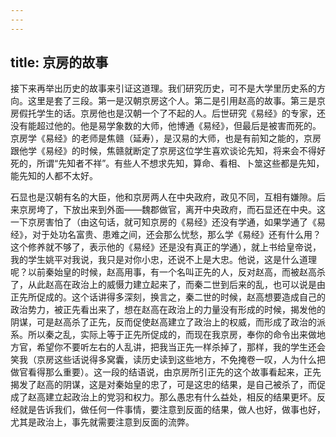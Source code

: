 ```yaml
---
---
---
```

title: 京房的故事
---




接下来再举出历史的故事来引证这道理。我们研究历史，可不是大学里历史系的方向。这里是套了三段。第一是汉朝京房这个人。第二是引用赵高的故事。第三是京房假托学生的话。京房他也是汉朝一个了不起的人。后世研究《易经》的专家，还没有能超过他的。他是易学象数的大师，他博通《易经》，但最后是被害而死的。京房学《易经》的老师是焦赣（延寿），是汉易的大师，也是有前知之能的，京房跟他学《易经》的时候，焦赣就断定了京房这位学生喜欢谈论先知，将来会不得好死的，所谓“先知者不祥”。有些人不想求先知，算命、看相、卜筮这些都是先知，能先知的人都不太好。

石显也是汉朝有名的大臣，他和京房两人在中央政府，政见不同，互相有嫌隙。后来京房垮了，下放出来到外面——魏郡做官，离开中央政府，而石显还在中央。这一下京房害怕了（由这句话，就可知京房的《易经》还没有学通，如果学通了《易经》，对于处功名富贵、患难之间，还会那么忧愁，那么学《易经》还有什么用？这个修养就不够了，表示他的《易经》还是没有真正的学通），就上书给皇帝说，我的学生姚平对我说，我只是对你小忠，还说不上是大忠。他说，这是什么道理呢？以前秦始皇的时候，赵高用事，有一个名叫正先的人，反对赵高，而被赵高杀了，从此赵高在政治上的威慑力建立起来了，而秦二世到后来的乱，也可以说是由正先所促成的。这个话讲得多深刻，换言之，秦二世的时候，赵高想要造成自己的政治势力，被正先看出来了，想在赵高在政治上的力量没有形成的时候，揭发他的阴谋，可是赵高杀了正先，反而促使赵高建立了政治上的权威，而形成了政治的派系。所以秦之乱，实际上等于正先所促成的，而现在我京房，奉你的命令出来做地方官，希望你不要听左右的人乱讲，把我当正先一样杀掉了，那样，我的学生还会笑我（京房这些话说得多窝囊，读历史读到这些地方，不免掩卷一叹，人为什么把做官看得那么重要）。这一段的结语说，由京房所引正先的这个故事看起来，正先揭发了赵高的阴谋，这是对秦始皇的忠了，可是这忠的结果，是自己被杀了，而促成了赵高建立起政治上的党羽和权力。那么愚忠有什么益处，相反的结果更坏。反经就是告诉我们，做任何一件事情，要注意到反面的结果，做人也好，做事也好，尤其是政治上，事先就需要注意到反面的流弊。